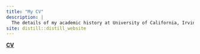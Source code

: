 ```yaml
---
title: "My CV"
description: |
  The details of my academic history at University of California, Irvine and University of Nevada, Reno.
site: distill::distill_website
---
```


[**CV**](linked-documents/cv-catalina-medina.pdf)